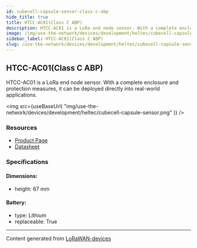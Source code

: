 ```yaml
---
id: cubecell-capsule-sensor-class-c-abp
hide_title: true
title: HTCC-AC01(Class C ABP)
description: HTCC-AC01 is a LoRa end node sensor. With a complete enclosure and protection measures, it can be deployed directly into real-world applications.
image: /img/use-the-network/devices/development/heltec/cubecell-capsule-sensor.png
sidebar_label: HTCC-AC01(Class C ABP)
slug: /use-the-network/devices/development/heltec/cubecell-capsule-sensor-class-c-abp
---
```



## HTCC-AC01(Class C ABP)

HTCC-AC01 is a LoRa end node sensor. With a complete enclosure and protection measures, it can be deployed directly into real-world applications.

<img
src={useBaseUrl(
"img/use-the-network/devices/development/heltec/cubecell-capsule-sensor.png"
)}
/>

### Resources

- [Product Page](https://heltec.org/project/htcc-ac01/)
- [Datasheet](https://heltec.org/project/htcc-ac01/#1552557147424-7f1ec-5c652144-e1d6f499-ec3b)

### Specifications

#### Dimensions:
- height: 67 mm
#### Battery: 
- type: Lithium
- replaceable: True



---
Content generated from [LoRaWAN-devices](https://github.com/TheThingsNetwork/lorawan-devices)